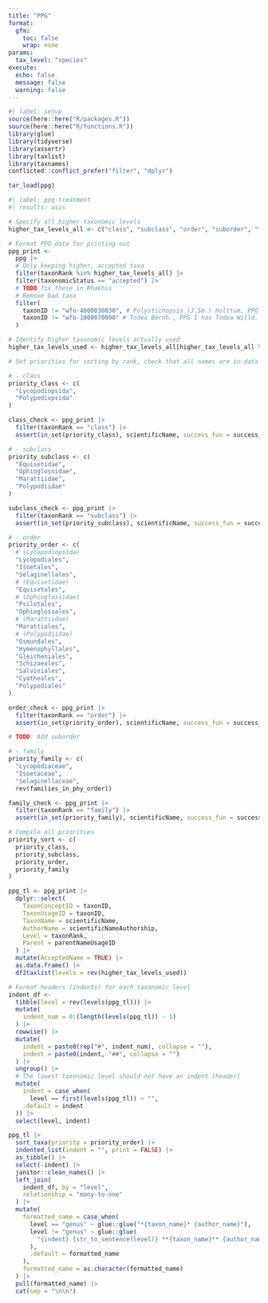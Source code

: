 ```yaml
---
title: "PPG"
format:
  gfm:
    toc: false
    wrap: none
params:
  tax_level: "species"
execute: 
  echo: false
  message: false
  warning: false
---
```


```r
#| label: setup
source(here::here("R/packages.R"))
source(here::here("R/functions.R"))
library(glue)
library(tidyverse)
library(assertr)
library(taxlist)
library(taxnames)
conflicted::conflict_prefer("filter", "dplyr")

tar_load(ppg)
```

```r
#| label: ppg-treatment
#| results: asis

# Specify all higher taxonomic levels
higher_tax_levels_all <- c("class", "subclass", "order", "suborder", "family", "subfamily", "tribe", "subtribe", "genus")

# Format PPG data for printing out
ppg_print <-
  ppg |>
  # Only keeping higher, accepted taxa
  filter(taxonRank %in% higher_tax_levels_all) |>
  filter(taxonomicStatus == "accepted") |>
  # TODO fix these in Rhakhis
  # Remove bad taxa
  filter(
    taxonID != "wfo-4000030830", # Polystichopsis (J.Sm.) Holttum, PPG I has Polystichopsis (J.Sm.) C.Chr. nolint
    taxonID != "wfo-1000070090" # Todea Bernh., PPG I has Todea Willd. ex Bernh.
  )

# Identify higher taxonomic levels actually used
higher_tax_levels_used <- higher_tax_levels_all[higher_tax_levels_all %in% ppg_print$taxonRank]

# Set priorities for sorting by rank, check that all names are in data

# - class
priority_class <- c(
  "Lycopodiopsida",
  "Polypodiopsida"
)

class_check <- ppg_print |>
  filter(taxonRank == "class") |>
  assert(in_set(priority_class), scientificName, success_fun = success_logical)

# - subclass
priority_subclass <- c(
  "Equisetidae",
  "Ophioglossidae",
  "Marattiidae",
  "Polypodiidae"
)

subclass_check <- ppg_print |>
  filter(taxonRank == "subclass") |>
  assert(in_set(priority_subclass), scientificName, success_fun = success_logical)

# - order
priority_order <- c(
  # (Lycopodiopsida)
  "Lycopodiales",
  "Isoetales",
  "Selaginellales",
  # (Equisetidae)
  "Equisetales",
  # (Ophioglossidae)
  "Psilotales",
  "Ophioglossales",
  # (Marattiidae)
  "Marattiales",
  # (Polypodiidae)
  "Osmundales",
  "Hymenophyllales",
  "Gleicheniales",
  "Schizaeales",
  "Salviniales",
  "Cyatheales",
  "Polypodiales"
)

order_check <- ppg_print |>
  filter(taxonRank == "order") |>
  assert(in_set(priority_order), scientificName, success_fun = success_logical)

# TODO: Add suborder

# - family
priority_family <- c(
  "Lycopodiaceae",
  "Isoetaceae",
  "Selaginellaceae",
  rev(families_in_phy_order))

family_check <- ppg_print |>
  filter(taxonRank == "family") |>
  assert(in_set(priority_family), scientificName, success_fun = success_logical)

# Compile all priorities
priority_sort <- c(
  priority_class,
  priority_subclass,
  priority_order,
  priority_family
)

ppg_tl <- ppg_print |>
  dplyr::select(
    TaxonConceptID = taxonID,
    TaxonUsageID = taxonID,
    TaxonName = scientificName,
    AuthorName = scientificNameAuthorship,
    Level = taxonRank,
    Parent = parentNameUsageID
  ) |>
  mutate(AcceptedName = TRUE) |>
  as.data.frame() |>
  df2taxlist(levels = rev(higher_tax_levels_used))

# Format headers (indents) for each taxonomic level
indent_df <-
  tibble(level = rev(levels(ppg_tl))) |>
  mutate(
    indent_num = 0:(length(levels(ppg_tl)) - 1)
  ) |>
  rowwise() |>
  mutate(
    indent = paste0(rep("#", indent_num), collapse = ""),
    indent = paste0(indent, "##", collapse = "")
  ) |>
  ungroup() |>
  # The lowest taxonomic level should not have an indent (header)
  mutate(
    indent = case_when(
      level == first(levels(ppg_tl)) ~ "",
    .default = indent
  )) |>
  select(level, indent)

ppg_tl |>
  sort_taxa(priority = priority_order) |>
  indented_list(indent = "", print = FALSE) |>
  as_tibble() |>
  select(-indent) |>
  janitor::clean_names() |>
  left_join(
    indent_df, by = "level",
    relationship = "many-to-one"
  ) |>
  mutate(
    formatted_name = case_when(
      level == "genus" ~ glue::glue("*{taxon_name}* {author_name}"),
      level != "genus" ~ glue::glue(
        "{indent} {str_to_sentence(level)} **{taxon_name}** {author_name}"
      ),
      .default = formatted_name
    ),
    formatted_name = as.character(formatted_name)
  ) |>
  pull(formatted_name) |>
  cat(sep = "\n\n")
```
